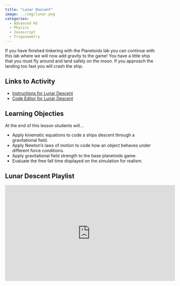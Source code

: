 ```yaml
---
title: "Lunar Descent"
image: ../img/lunar.png
categories:
  - Advanced HS
  - Physics
  - Javascript
  - Trigonometry
---
```


If you have finished tinkering with the Planetoids lab you can continue with this lab where we will now add gravity to the game! You have a little ship that you must fly around and land safely on the moon. If you approach the landing too fast you will crash the ship.

## Links to Activity
* [Instructions for Lunar Descent](https://www.asc.ohio-state.edu/orban.14//physics_coding/lunardescent.html)
* [Code Editor for Lunar Descent](https://editor.p5js.org/ChrisOrban/sketches/H1a7VQYkf)

## Learning Objecties
At the end of this lesson students will...

* Apply kinematic equations to code a ships descent through a gravitational field.
* Apply Newton’s laws of motion to code how an object behaves under different force conditions.
* Apply gravitational field strength to the base planetoids game.
* Evaluate the free fall time displayed on the simulation for realism.


## Lunar Descent Playlist
<iframe width="560" height="315" src="https://www.youtube.com/embed/videoseries?si=-gkt8OpHqP9f9zwU&amp;list=PLISRe8GegO8Q492Lxtg7PyIRPOaCNNhXn" title="YouTube video player" frameborder="0" allow="accelerometer; autoplay; clipboard-write; encrypted-media; gyroscope; picture-in-picture; web-share" referrerpolicy="strict-origin-when-cross-origin" allowfullscreen></iframe>